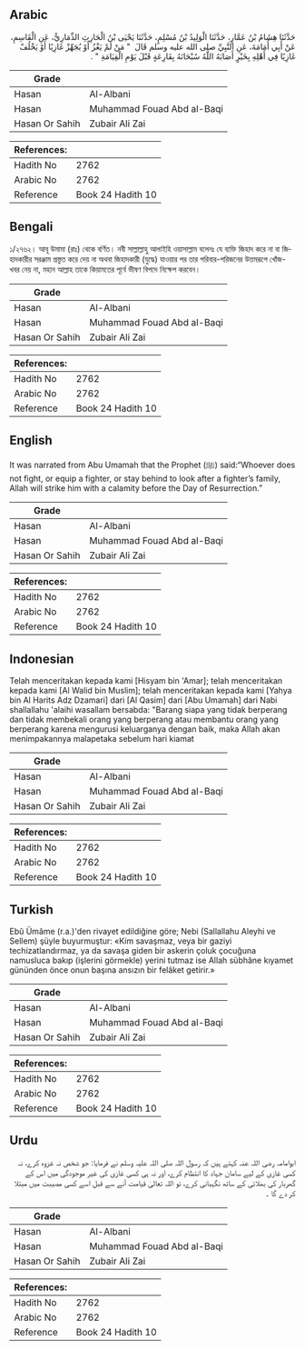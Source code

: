 ## Arabic


<div dir="rtl" lang="ar" style={{fontSize:'larger',backgroundColor:'#f8f9fa',padding:20}}>
حَدَّثَنَا هِشَامُ بْنُ عَمَّارٍ، حَدَّثَنَا الْوَلِيدُ بْنُ مُسْلِمٍ، حَدَّثَنَا يَحْيَى بْنُ الْحَارِثِ الذِّمَارِيُّ، عَنِ الْقَاسِمِ، عَنْ أَبِي أُمَامَةَ، عَنِ النَّبِيِّ صلى الله عليه وسلم قَالَ ‏ "‏ مَنْ لَمْ يَغْزُ أَوْ يُجَهِّزْ غَازِيًا أَوْ يَخْلُفْ غَازِيًا فِي أَهْلِهِ بِخَيْرٍ أَصَابَهُ اللَّهُ سُبْحَانَهُ بِقَارِعَةٍ قَبْلَ يَوْمِ الْقِيَامَةِ ‏"‏ ‏.‏
</div>
<div style={{backgroundColor:'#f8f9fa',padding:20, marginBottom: 10}}><table> <thead> <tr> <th>Grade</th> <th></th> </tr> </thead> <tbody> <tr><td>Hasan</td><td>Al-Albani</td></tr><tr><td>Hasan</td><td>Muhammad Fouad Abd al-Baqi</td></tr><tr><td>Hasan Or Sahih</td><td>Zubair Ali Zai</td></tr></tbody></table><table> <thead> <tr> <th>References:</th> <th></th> </tr> </thead> <tbody><tr><td>Hadith No</td><td>2762</td></tr><tr><td>Arabic No</td><td>2762</td></tr><tr><td>Reference</td><td>Book 24 Hadith 10</td></tr></tbody></table></div>

## Bengali


<div dir="ltr" lang="bn" style={{fontSize:'larger',backgroundColor:'#f8f9fa',padding:20}}>
১/২৭৬২। আবূ উমামা (রাঃ) থেকে বর্ণিত। নবী সাল্লাল্লাহু আলাইহি ওয়াসাল্লাম বলেনঃ যে ব্যক্তি জিহাদ করে না বা জিহাদকারীর সরঞ্জাম প্রস্তুত করে দেয় না অথবা জিহাদকারী (যুদ্ধে) যাওয়ার পর তার পরিবার-পরিজনের উত্তমরূপে খোঁজ-খবর নেয় না, মহান আল্লাহ তাকে কিয়ামতের পূর্বে ভীষণ বিপদে নিক্ষেপ করবেন।
</div>
<div style={{backgroundColor:'#f8f9fa',padding:20, marginBottom: 10}}><table> <thead> <tr> <th>Grade</th> <th></th> </tr> </thead> <tbody> <tr><td>Hasan</td><td>Al-Albani</td></tr><tr><td>Hasan</td><td>Muhammad Fouad Abd al-Baqi</td></tr><tr><td>Hasan Or Sahih</td><td>Zubair Ali Zai</td></tr></tbody></table><table> <thead> <tr> <th>References:</th> <th></th> </tr> </thead> <tbody><tr><td>Hadith No</td><td>2762</td></tr><tr><td>Arabic No</td><td>2762</td></tr><tr><td>Reference</td><td>Book 24 Hadith 10</td></tr></tbody></table></div>

## English


<div dir="ltr" lang="en" style={{fontSize:'larger',backgroundColor:'#f8f9fa',padding:20}}>
It was narrated from Abu Umamah that the Prophet (ﷺ) said:“Whoever does not fight, or equip a fighter, or stay behind to look after a fighter’s family, Allah will strike him with a calamity before the Day of Resurrection.”
</div>
<div style={{backgroundColor:'#f8f9fa',padding:20, marginBottom: 10}}><table> <thead> <tr> <th>Grade</th> <th></th> </tr> </thead> <tbody> <tr><td>Hasan</td><td>Al-Albani</td></tr><tr><td>Hasan</td><td>Muhammad Fouad Abd al-Baqi</td></tr><tr><td>Hasan Or Sahih</td><td>Zubair Ali Zai</td></tr></tbody></table><table> <thead> <tr> <th>References:</th> <th></th> </tr> </thead> <tbody><tr><td>Hadith No</td><td>2762</td></tr><tr><td>Arabic No</td><td>2762</td></tr><tr><td>Reference</td><td>Book 24 Hadith 10</td></tr></tbody></table></div>

## Indonesian


<div dir="ltr" lang="id" style={{fontSize:'larger',backgroundColor:'#f8f9fa',padding:20}}>
Telah menceritakan kepada kami [Hisyam bin 'Amar]; telah menceritakan kepada kami [Al Walid bin Muslim]; telah menceritakan kepada kami [Yahya bin Al Harits Adz Dzamari] dari [Al Qasim] dari [Abu Umamah] dari Nabi shallallahu 'alaihi wasallam bersabda: "Barang siapa yang tidak berperang dan tidak membekali orang yang berperang atau membantu orang yang berperang karena mengurusi keluarganya dengan baik, maka Allah akan menimpakannya malapetaka sebelum hari kiamat
</div>
<div style={{backgroundColor:'#f8f9fa',padding:20, marginBottom: 10}}><table> <thead> <tr> <th>Grade</th> <th></th> </tr> </thead> <tbody> <tr><td>Hasan</td><td>Al-Albani</td></tr><tr><td>Hasan</td><td>Muhammad Fouad Abd al-Baqi</td></tr><tr><td>Hasan Or Sahih</td><td>Zubair Ali Zai</td></tr></tbody></table><table> <thead> <tr> <th>References:</th> <th></th> </tr> </thead> <tbody><tr><td>Hadith No</td><td>2762</td></tr><tr><td>Arabic No</td><td>2762</td></tr><tr><td>Reference</td><td>Book 24 Hadith 10</td></tr></tbody></table></div>

## Turkish


<div dir="ltr" lang="tr" style={{fontSize:'larger',backgroundColor:'#f8f9fa',padding:20}}>
Ebû Ümâme (r.a.)'den rivayet edildiğine göre; Nebi (Sallallahu Aleyhi ve Sellem) şüyle buyurmuştur: «Kim savaşmaz, veya bir gaziyi techizatlandırmaz, ya da savaşa giden bir askerin çoluk çocuğuna namusluca bakıp (işlerini görmekle) yerini tutmaz ise Allah sübhâne kıyamet gününden önce onun başına ansızın bir felâket getirir.»
</div>
<div style={{backgroundColor:'#f8f9fa',padding:20, marginBottom: 10}}><table> <thead> <tr> <th>Grade</th> <th></th> </tr> </thead> <tbody> <tr><td>Hasan</td><td>Al-Albani</td></tr><tr><td>Hasan</td><td>Muhammad Fouad Abd al-Baqi</td></tr><tr><td>Hasan Or Sahih</td><td>Zubair Ali Zai</td></tr></tbody></table><table> <thead> <tr> <th>References:</th> <th></th> </tr> </thead> <tbody><tr><td>Hadith No</td><td>2762</td></tr><tr><td>Arabic No</td><td>2762</td></tr><tr><td>Reference</td><td>Book 24 Hadith 10</td></tr></tbody></table></div>

## Urdu


<div dir="rtl" lang="ur" style={{fontSize:'larger',backgroundColor:'#f8f9fa',padding:20}}>
ابوامامہ رضی اللہ عنہ کہتے ہیں کہ رسول اللہ صلی اللہ علیہ وسلم نے فرمایا: جو شخص نہ غزوہ کرے، نہ کسی غازی کے لیے سامان جہاد کا انتظام کرے، اور نہ ہی کسی غازی کی غیر موجودگی میں اس کے گھربار کی بھلائی کے ساتھ نگہبانی کرے، تو اللہ تعالیٰ قیامت آنے سے قبل اسے کسی مصیبت میں مبتلا کر دے گا ۔
</div>
<div style={{backgroundColor:'#f8f9fa',padding:20, marginBottom: 10}}><table> <thead> <tr> <th>Grade</th> <th></th> </tr> </thead> <tbody> <tr><td>Hasan</td><td>Al-Albani</td></tr><tr><td>Hasan</td><td>Muhammad Fouad Abd al-Baqi</td></tr><tr><td>Hasan Or Sahih</td><td>Zubair Ali Zai</td></tr></tbody></table><table> <thead> <tr> <th>References:</th> <th></th> </tr> </thead> <tbody><tr><td>Hadith No</td><td>2762</td></tr><tr><td>Arabic No</td><td>2762</td></tr><tr><td>Reference</td><td>Book 24 Hadith 10</td></tr></tbody></table></div>